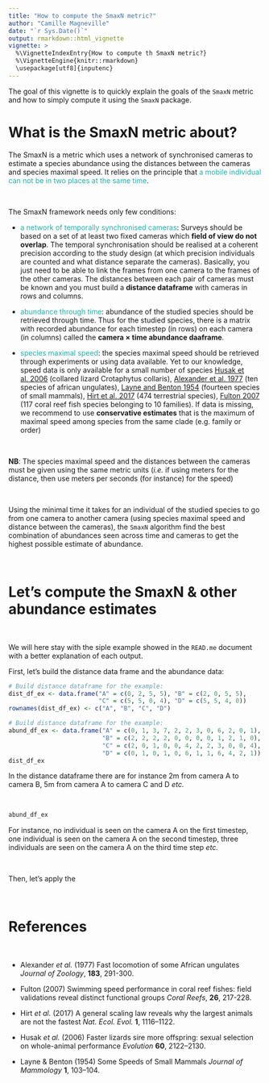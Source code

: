 ```yaml
---
title: "How to compute the SmaxN metric?"
author: "Camille Magneville"
date: "`r Sys.Date()`"
output: rmarkdown::html_vignette
vignette: >
  %\VignetteIndexEntry{How to compute th SmaxN metric?}
  %\VignetteEngine{knitr::rmarkdown}
  \usepackage[utf8]{inputenc}
---
```



The goal of this vignette is to quickly explain the goals of the `SmaxN` metric 
and how to simply compute it using the `SmaxN` package.



# What is the SmaxN metric about? 


The SmaxN is a metric which uses a network of synchronised cameras to estimate a 
species abundance using the distances between the cameras and species maximal speed.
It relies on the principle that <span style="color: lightseagreen;">a mobile 
individual can not be in two places at the same time</span>.

<br>

The SmaxN framework needs only few conditions:

* <span style="color: lightseagreen;">a network of temporally synchronised cameras</span>: Surveys should be based on a set of at least two fixed cameras
which **field of view do not overlap**. The temporal synchronisation should be 
realised at a coherent precision according to the study design (at which 
precision individuals are counted and what distance separate the cameras). 
Basically, you just need to be able to link the frames from one camera to the 
frames of the other cameras. The distances between each pair of cameras must
be known and you must build a **distance dataframe** with cameras in rows and 
columns.

* <span style="color: lightseagreen;">abundance through time</span>: abundance 
of the studied species should be retrieved through time. Thus for the studied 
species, there is a matrix with recorded abundance for each timestep (in rows) 
on each camera (in columns) called the **camera × time abundance daaframe**.

* <span style="color: lightseagreen;">species maximal speed</span>: the species 
maximal speed should be retrieved through experiments or using data available.
Yet to our knowledge, speed data is only available for a small number of species
[Husak et al. 2006](https://onlinelibrary.wiley.com/doi/abs/10.1111/j.0014-3820.2006.tb01849.x) (collared lizard Crotaphytus collaris), [Alexander et al. 1977](https://zslpublications.onlinelibrary.wiley.com/doi/10.1111/j.1469-7998.1977.tb04188.x) (ten species of african ungulates), [Layne and Benton 1954](https://academic.oup.com/jmammal/article-abstract/35/1/103/847724?redirectedFrom=fulltext) (fourteen species of small mammals), [Hirt et al. 2017](https://pubmed.ncbi.nlm.nih.gov/29046579/) (474 terrestrial species), [Fulton 2007](https://link.springer.com/article/10.1007/s00338-007-0195-0) (117 coral reef fish species belonging to 10 families). If data is missing, we recommend to 
use **conservative estimates** that is the maximum of maximal speed among 
species from the same clade (e.g. family or order)

<br>

**NB**: The species maximal speed and the distances between the cameras must be
given using the same metric units (*i.e.* if using meters for the distance,
then use meters per seconds (for instance) for the speed)

<br>

Using the minimal time it takes for an individual of the studied species to go 
from one camera to another camera (using species maximal speed and distance 
between the cameras), the `SmaxN` algorithm find the best combination of 
abundances seen across time and cameras to get the highest possible estimate
of abundance.

<br>


# Let's compute the SmaxN & other abundance estimates


<br>

We will here stay with the siple example showed in the `READ.me` document with a 
better explanation of each output.

First, let's build the distance data frame and the abundance data:


```r
# Build distance dataframe for the example:
dist_df_ex <- data.frame("A" = c(0, 2, 5, 5), "B" = c(2, 0, 5, 5), 
                         "C" = c(5, 5, 0, 4), "D" = c(5, 5, 4, 0))
rownames(dist_df_ex) <- c("A", "B", "C", "D")

# Build distance dataframe for the example:
abund_df_ex <- data.frame("A" = c(0, 1, 3, 7, 2, 2, 3, 0, 6, 2, 0, 1), 
                          "B" = c(2, 2, 2, 2, 0, 0, 0, 0, 1, 2, 1, 0), 
                          "C" = c(2, 0, 1, 0, 0, 4, 2, 2, 3, 0, 0, 4), 
                          "D" = c(0, 1, 0, 1, 0, 6, 1, 1, 6, 4, 2, 1))
dist_df_ex
```

In the distance dataframe there are for instance 2m from camera A to 
camera B, 5m from camera A to camera C and D *etc.*

<br>

```r
abund_df_ex
```

For instance, no individual is seen on the camera A on the first timestep, one individual is seen on the camera A on the second timestep, three individuals are 
seen on the camera A on the third time step *etc.*

<br> 

Then, let's apply the 


<br />

# References

<br />

- Alexander _et al._ (1977) 
Fast locomotion of some African ungulates
_Journal of Zoology_, **183**, 291-300.

- Fulton (2007) 
Swimming speed performance in coral reef fishes: field validations reveal 
distinct functional groups
_Coral Reefs_, **26**, 217-228.

- Hirt _et al._ (2017) 
A general scaling law reveals why the largest animals are not the fastest 
_Nat. Ecol. Evol._ **1**, 1116–1122.

- Husak _et al._ (2006) 
Faster lizards sire more offspring: sexual selection on whole-animal performance 
_Evolution_ **60**, 2122–2130.

- Layne & Benton (1954) 
Some Speeds of Small Mammals
_Journal of Mammology_ **1**, 103–104.
